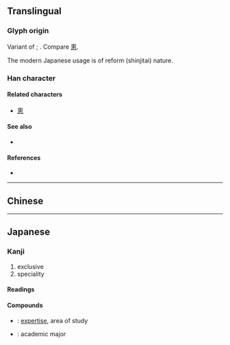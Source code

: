 {{character info/new}}
{{also|專|尃}}
==Translingual==
{{Han simplified forms|專|専|专}}

===Glyph origin===
Variant of {{l|mul|專}}; {{Han simp|專|nocap=1}}. Compare [[恵]].

The modern Japanese usage is of reform (shinjitai) nature.

===Han character===
{{Han char|rn=41|rad=寸|as=06|sn=9|four=|canj=JWDI|ids=⿱𤰔寸}}

====Related characters====
* [[恵]] <!-- same simplification -->

====See also====
* {{l|mul|曺}}

====References====
* {{Han ref|kx=0294.111|hdz=10504.141|uh=5C02|ud=23554}}

----

==Chinese==
{{zh-see|專|v}}

----

==Japanese==
{{ja-kanji forms|専|專}}

===Kanji===
{{ja-kanji|grade=6|rs=寸06|kyu=專}}

# exclusive
# speciality

====Readings====
{{ja-readings
|on=せん
|kun=もっぱ-ら
}}

====Compounds====
* {{ja-r|専門|せんもん}}: [[expertise]], area of study
* {{ja-r|専攻|せんこう}}: academic major